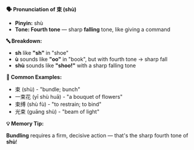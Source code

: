 **🗣️ Pronunciation of 束 (shù)**

- **Pinyin:** shù
- **Tone: Fourth tone** — sharp **falling** tone, like giving a command

**🔤 Breakdown:**

- **sh** like **"sh"** in "shoe"
- **ù** sounds like **"oo"** in "book", but with fourth tone → sharp fall
- **shù** sounds like **"shoo!"** with a sharp falling tone

**📝 Common Examples:**

- 束 (shù) - "bundle; bunch"
- 一束花 (yī shù huā) - "a bouquet of flowers"
- 束缚 (shù fù) - "to restrain; to bind"
- 光束 (guāng shù) - "beam of light"

**💡 Memory Tip:**

**Bundling** requires a firm, decisive action — that's the sharp fourth tone of **shù**!
